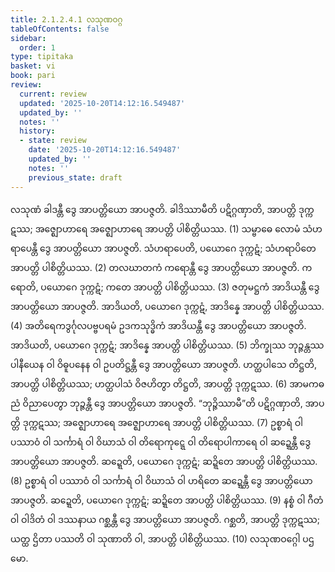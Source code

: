 ```yaml
---
title: 2.1.2.4.1 လသုဏဝဂ္ဂ
tableOfContents: false
sidebar:
  order: 1
type: tipitaka
basket: vi
book: pari
review:
  current: review
  updated: '2025-10-20T14:12:16.549487'
  updated_by: ''
  notes: ''
  history:
  - state: review
    date: '2025-10-20T14:12:16.549487'
    updated_by: ''
    notes: ''
    previous_state: draft
---
```



<DynamicBreadcrumb />


<ReviewStatus review={frontmatter.review} showDetails={true} />

<HypothesisAnnotation frontmatter={frontmatter} />

<Division number="231" book="pari" e="ch" v="5" p="130">

<Paragraph number="877" book="pari">
လသုဏံ ခါဒန္တီ ဒွေ အာပတ္တိယော အာပဇ္ဇတိ. ခါဒိဿာမီတိ ပဋိဂ္ဂဏှာတိ, အာပတ္တိ ဒုက္ကဋဿ; အဇ္ဈောဟာရေ အဇ္ဈောဟာရေ အာပတ္တိ ပါစိတ္တိယဿ. (1)
</Paragraph>

<Paragraph number="878" book="pari">
သမ္ဗာဓေ လောမံ သံဟရာပေန္တီ ဒွေ အာပတ္တိယော အာပဇ္ဇတိ. သံဟရာပေတိ, ပယောဂေ ဒုက္ကဋံ; သံဟရာပိတေ အာပတ္တိ ပါစိတ္တိယဿ. (2)
</Paragraph>

<Paragraph number="879" book="pari">
တလဃာတကံ ကရောန္တီ ဒွေ အာပတ္တိယော အာပဇ္ဇတိ. ကရောတိ, ပယောဂေ ဒုက္ကဋံ; ကတေ အာပတ္တိ ပါစိတ္တိယဿ. (3)
</Paragraph>

<Paragraph number="880" book="pari">
ဇတုမဋ္ဌကံ အာဒိယန္တီ ဒွေ အာပတ္တိယော အာပဇ္ဇတိ. အာဒိယတိ, ပယောဂေ ဒုက္ကဋံ, အာဒိန္နေ အာပတ္တိ ပါစိတ္တိယဿ. (4)
</Paragraph>

<Paragraph number="881" book="pari">
အတိရေကဒွင်္ဂုလပဗ္ဗပရမံ ဥဒကသုဒ္ဓိကံ အာဒိယန္တီ ဒွေ အာပတ္တိယော အာပဇ္ဇတိ. အာဒိယတိ, ပယောဂေ ဒုက္ကဋံ; အာဒိန္နေ အာပတ္တိ ပါစိတ္တိယဿ. (5)
</Paragraph>

<Paragraph number="882" book="pari">
ဘိက္ခုဿ ဘုဉ္ဇန္တဿ ပါနီယေန ဝါ ဝိဓူပနေန ဝါ ဥပတိဋ္ဌန္တီ ဒွေ အာပတ္တိယော အာပဇ္ဇတိ. ဟတ္ထပါသေ တိဋ္ဌတိ, အာပတ္တိ ပါစိတ္တိယဿ; ဟတ္ထပါသံ ဝိဇဟိတွာ တိဋ္ဌတိ, အာပတ္တိ ဒုက္ကဋဿ. (6)
</Paragraph>

<Paragraph number="883" book="pari">
အာမကဓညံ ဝိညာပေတွာ ဘုဉ္ဇန္တီ ဒွေ အာပတ္တိယော အာပဇ္ဇတိ. “ဘုဉ္ဇိဿာမီ”တိ ပဋိဂ္ဂဏှာတိ, အာပတ္တိ ဒုက္ကဋဿ; အဇ္ဈောဟာရေ အဇ္ဈောဟာရေ အာပတ္တိ ပါစိတ္တိယဿ. (7)
</Paragraph>

<Paragraph number="884" book="pari">
ဥစ္စာရံ ဝါ ပဿာဝံ ဝါ သင်္ကာရံ ဝါ ဝိဃာသံ ဝါ တိရောကုဋ္ဋေ ဝါ တိရောပါကာရေ ဝါ ဆဍ္ဍေန္တီ ဒွေ အာပတ္တိယော အာပဇ္ဇတိ. ဆဍ္ဍေတိ, ပယောဂေ ဒုက္ကဋံ; ဆဍ္ဍိတေ အာပတ္တိ ပါစိတ္တိယဿ. (8)
</Paragraph>

<Paragraph number="885" book="pari">
ဥစ္စာရံ ဝါ ပဿာဝံ ဝါ သင်္ကာရံ ဝါ ဝိဃာသံ ဝါ ဟရိတေ ဆဍ္ဍေန္တီ ဒွေ အာပတ္တိယော အာပဇ္ဇတိ. ဆဍ္ဍေတိ, ပယောဂေ ဒုက္ကဋံ; ဆဍ္ဍိတေ အာပတ္တိ ပါစိတ္တိယဿ. (9)
</Paragraph>

<Paragraph number="886" book="pari">
နစ္စံ ဝါ ဂီတံ ဝါ ဝါဒိတံ ဝါ ဒဿနာယ ဂစ္ဆန္တီ ဒွေ အာပတ္တိယော အာပဇ္ဇတိ. ဂစ္ဆတိ, အာပတ္တိ ဒုက္ကဋဿ; ယတ္ထ ဌိတာ ပဿတိ ဝါ သုဏာတိ ဝါ, အာပတ္တိ ပါစိတ္တိယဿ. (10)

</Paragraph>
</Division>

<Paragraph number="887" type="center" book="pari">
လသုဏဝဂ္ဂေါ ပဌမော.
</Paragraph>